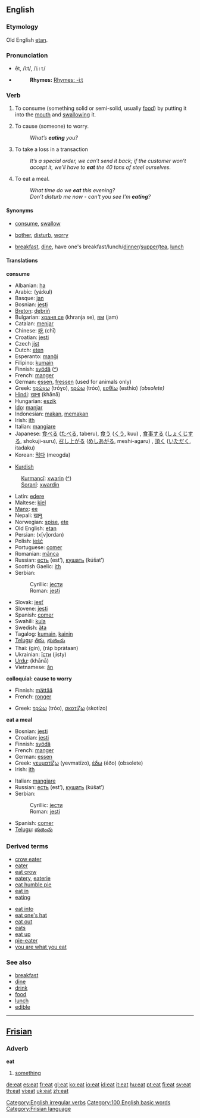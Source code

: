 ==English==

{{rank|modern|medium|ill|842|eat|et|scene|hot}}

===Etymology===
Old English [[etan]].

===Pronunciation===
*ēt, /iːt/, /<tt>i:t</tt>/
*{{audio|en-us-eat.ogg|Audio (US)}}
*:'''Rhymes:''' [[Rhymes: -iːt]]

===Verb===
[[Category:English irregular verbs]]
{{en-verb2|'''to eat'''|'''[[eats]]'''|'''[[ate]]'''|'''[[eaten]]'''|'''[[eating]]'''}}

# {{italbrac|transitive}} To consume (something solid or semi-solid, usually [[food]]) by putting it into the [[mouth]] and [[swallow]]ing it.
# {{italbrac|transitive|colloquial}} To cause (someone) to worry.
#: ''What’s '''eating''' you?''
# {{italbrac|transitive}} {{Idiom}} To take a loss in a transaction
#: ''It’s a special order, we can’t send it back; if the customer won’t accept it, we’ll have to '''eat''' the 40 tons of steel ourselves.''
# {{italbrac|intransitive}} To eat a meal.<!--Please note that this definition is not recursive as it makes use of the transitive sense above-->
#: ''What time do we '''eat''' this evening?''
#: ''Don’t disturb me now - can't you see I'm '''eating'''?''

====Synonyms====
* {{italbrac|consume}} [[consume]], [[swallow]]
* {{italbrac-colon|cause to worry}} [[bother]], [[disturb]], [[worry]]
* {{italbrac-colon|eat a meal}} [[breakfast]], [[dine]], have one's breakfast/lunch/[[dinner]]/[[supper]]/[[tea]], [[lunch]]

====Translations====
'''consume'''
{{top}}
*Albanian: [[ha#Albanian|ha]]
*Arabic: {{ARchar|[[ياكل|يأكل]]}} (yá:kul)
*Basque: [[jan]]
*Bosnian: [[jesti#Bosnian|jesti]]
*[[Breton]]: [[debriñ]]
*Bulgarian: [[храня се]] (khranja se), [[ям]] (jam)
*Catalan: [[menjar]]
*Chinese: [[吃]] (chī)
*Croatian: [[jesti#Croatian|jesti]]
*Czech [[jíst]]
*Dutch: [[eten]]
*Esperanto: [[manĝi]]
*Filipino: [[kumain]]
*Finnish: [[syödä]] ([[:fi:syödä|^]])
*French: [[manger#French|manger]]
*German: [[essen]], [[fressen]] (used for animals only)
*Greek: [[τρώγω]] (tróɣo), [[τρώω]] (tróo), [[εσθίω]] (esthío) ''(obsolete)''
*[[Hindi]]: [[खाना]] (khānā)
*Hungarian: [[eszik]]
*[[Ido]]: [[manjar]]
*Indonesian: [[makan]], [[makan|memakan]]
*Irish: [[ith]]
*Italian: [[mangiare]]
*Japanese: [[食べる]] ([[たべる]], taberu), [[食う]] ([[くう]], kuu) {{italbrac|vulgar}}, [[食事]]する ([[しょくじ]]する, shokuji-suru), [[召し上がる]] ([[めしあがる]], meshi-agaru) {{italbrac|honorific}}, [[頂く]] ([[いただく]], itadaku) {{italbrac|humble}}
*Korean: [[먹다]] (meogda)
{{mid}}
*[[Kurdish]]
:[[Kurmancî]]: [[xwarin]] ([[:ku:xwarin|^]])
:[[Soranî]]: [[xwardin]]
*Latin: [[edere]]
*Maltese: [[kiel]]
*[[Manx]]: [[ee#Manx|ee]]
*Nepali: [[खानु]]
*Norwegian: [[spise]], [[ete]]
*Old English: [[etan]]
*Persian: {{FAchar|[[خوردن]]}} (x[v]ordan)
*Polish: [[jeść]]
*Portuguese: [[comer]]
*Romanian: [[mânca]]
*Russian: [[есть]] (est’), [[кушать]] (kúšat’)
*Scottish Gaelic: [[ith]]
*Serbian:
*:Cyrillic: [[јести#Serbian|јести]]
*:Roman: [[jesti#Serbian|jesti]]
*Slovak: [[jesť]]
*Slovene: [[jesti]]
*Spanish: [[comer]]
*Swahili: [[kula]]
*Swedish: [[äta]]
*Tagalog: [[kumain]], [[kainin]]
*[[Telugu]]: [[తిను]], [[భుజించు]]
*Thai: {{THchar|[[กิน]]}} (gin), {{THchar|[[รับประทาน]]}} (ráp bpràtaan)
*Ukrainian: [[їсти]] (jisty)
*[[Urdu]]: {{URchar|[[کھانا]]}} (khānā)
*Vietnamese: [[ăn]]
{{bottom}}

'''colloquial: cause to worry'''
<!--Note: add COLLOQUIAL, INFORMAL or SLANG translations here, where these exist-->
{{top}}
*Finnish: [[mättää]]
*French: [[ronger]]
{{mid}}
*Greek: [[τρώω]] (tróo), [[σκοτίζω]] (skotízo)
{{bottom}}

'''eat a meal'''
{{top}}
*Bosnian: [[jesti#Bosnian|jesti]]
*Croatian: [[jesti#Croatian|jesti]]
*Finnish: [[syödä]]
*French: [[manger]]
*German: [[essen]]
*Greek: [[γευματίζω]] (yevmatízo), [[έδω]] (éðo) (obsolete)
*Irish: [[ith]]
{{mid}}
*Italian: [[mangiare]]
*Russian: [[есть]] (est’), [[кушать]] (kúšat’)
*Serbian:
*:Cyrillic: [[јести#Serbian|јести]]
*:Roman: [[jesti#Serbian|jesti]]
*Spanish: [[comer]]
*[[Telugu]]: [[భుజించు]]
{{bottom}}

===Derived terms===
{{top}}
*[[crow eater]]
*[[eater]]
*[[eat crow]]
*[[eatery]], [[eaterie]]
*[[eat humble pie]]
*[[eat in]]
*[[eating]]
{{mid}}
*[[eat into]]
*[[eat one's hat]]
*[[eat out]]
*[[eats]]<!--noun: slang for "food"-->
*[[eat up]]
*[[pie-eater]]
*[[you are what you eat]]
{{bottom}}

===See also===
*[[breakfast]]<!--verb-->
*[[dine]]
*[[drink]]
*[[food]]
*[[lunch]]
*[[edible]]<!--verb-->

[[Category:100 English basic words]]

----

==[[Frisian]]==

===Adverb===
'''eat'''

# [[something]]

[[Category:Frisian language]]

[[de:eat]]
[[es:eat]]
[[fr:eat]]
[[gl:eat]]
[[ko:eat]]
[[io:eat]]
[[id:eat]]
[[it:eat]]
[[hu:eat]]
[[pt:eat]]
[[fi:eat]]
[[sv:eat]]
[[th:eat]]
[[vi:eat]]
[[uk:eat]]
[[zh:eat]]